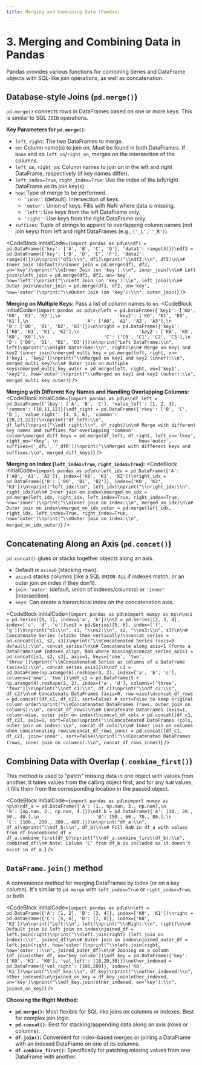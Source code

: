 ```yaml
---
title: Merging and Combining Data (Pandas)
---
```


# 3. Merging and Combining Data in Pandas

Pandas provides various functions for combining Series and DataFrame objects with SQL-like join operations, as well as concatenation.

## Database-style Joins (`pd.merge()`)
`pd.merge()` connects rows in DataFrames based on one or more keys. This is similar to SQL `JOIN` operations.

**Key Parameters for `pd.merge()`:**
-   `left`, `right`: The two DataFrames to merge.
-   `on`: Column name(s) to join on. Must be found in both DataFrames. If `None` and no `left_on`/`right_on`, merges on the intersection of the columns.
-   `left_on`, `right_on`: Column names to join on in the left and right DataFrame, respectively (if key names differ).
-   `left_index=True`, `right_index=True`: Use the index of the left/right DataFrame as its join key(s).
-   `how`: Type of merge to be performed.
    -   `'inner'` (default): Intersection of keys.
    -   `'outer'`: Union of keys. Fills with NaN where data is missing.
    -   `'left'`: Use keys from the left DataFrame only.
    -   `'right'`: Use keys from the right DataFrame only.
-   `suffixes`: Tuple of strings to append to overlapping column names (not join keys) from left and right DataFrames (e.g., `('_L', '_R')`).

<CodeBlock
  initialCode={`import pandas as pd\n\ndf1 = pd.DataFrame({'key': ['A', 'B', 'C', 'D'], 'data1': range(4)})\ndf2 = pd.DataFrame({'key': ['B', 'D', 'E', 'F'], 'data2': range(4)})\n\nprint("df1:\\n", df1)\nprint("\\ndf2:\\n", df2)\n\n# Inner join (default)\ninner_join = pd.merge(df1, df2, on='key')\nprint("\\nInner Join (on 'key'):\\n", inner_join)\n\n# Left join\nleft_join = pd.merge(df1, df2, on='key', how='left')\nprint("\\nLeft Join (on 'key'):\\n", left_join)\n\n# Outer join\nouter_join = pd.merge(df1, df2, on='key', how='outer')\nprint("\\nOuter Join (on 'key'):\\n", outer_join)`}
/>

**Merging on Multiple Keys:**
Pass a list of column names to `on`.
<CodeBlock
  initialCode={`import pandas as pd\n\nleft = pd.DataFrame({'key1': ['K0', 'K0', 'K1', 'K2'],\n                     'key2': ['K0', 'K1', 'K0', 'K1'],\n                     'A': ['A0', 'A1', 'A2', 'A3'],\n                     'B': ['B0', 'B1', 'B2', 'B3']})\n\nright = pd.DataFrame({'key1': ['K0', 'K1', 'K1', 'K2'],\n                      'key2': ['K0', 'K0', 'K0', 'K0'],\n                      'C': ['C0', 'C1', 'C2', 'C3'],\n                      'D': ['D0', 'D1', 'D2', 'D3']})\n\nprint("Left DataFrame:\\n", left)\nprint("\\nRight DataFrame:\\n", right)\n\n# Merge on key1 and key2 (inner join)\nmerged_multi_key = pd.merge(left, right, on=['key1', 'key2'])\nprint("\\nMerged on key1 and key2 (inner):\\n", merged_multi_key)\n\n# Outer join on multiple keys\nmerged_multi_key_outer = pd.merge(left, right, on=['key1', 'key2'], how='outer')\nprint("\\nMerged on key1 and key2 (outer):\\n", merged_multi_key_outer)`}
/>

**Merging with Different Key Names and Handling Overlapping Columns:**
<CodeBlock
  initialCode={`import pandas as pd\n\ndf_left = pd.DataFrame({'lkey': ['A', 'B', 'C'], 'value_left': [1, 2, 3], 'common': [10,11,12]})\ndf_right = pd.DataFrame({'rkey': ['B', 'C', 'D'], 'value_right': [4, 5, 6], 'common': [20,21,22]})\n\nprint("df_left:\\n", df_left)\nprint("\\ndf_right:\\n", df_right)\n\n# Merge with different key names and suffixes for overlapping 'common' column\nmerged_diff_keys = pd.merge(df_left, df_right, left_on='lkey', right_on='rkey', \n                              how='outer', suffixes=('_dfL', '_dfR'))\nprint("\\nMerged with different keys and suffixes:\\n", merged_diff_keys)`}
/>

**Merging on Index (`left_index=True`, `right_index=True`):**
<CodeBlock
  initialCode={`import pandas as pd\n\nleft_idx = pd.DataFrame({'A': ['A0', 'A1', 'A2']}, index=['K0', 'K1', 'K2'])\nright_idx = pd.DataFrame({'B': ['B0', 'B1', 'B2']}, index=['K0', 'K2', 'K3'])\n\nprint("left_idx:\\n", left_idx)\nprint("\\nright_idx:\\n", right_idx)\n\n# Inner join on index\nmerged_on_idx = pd.merge(left_idx, right_idx, left_index=True, right_index=True, how='inner')\nprint("\\nInner join on index:\\n", merged_on_idx)\n\n# Outer join on index\nmerged_on_idx_outer = pd.merge(left_idx, right_idx, left_index=True, right_index=True, how='outer')\nprint("\\nOuter join on index:\\n", merged_on_idx_outer)`}
/>

## Concatenating Along an Axis (`pd.concat()`)
`pd.concat()` glues or stacks together objects along an axis.
-   Default is `axis=0` (stacking rows).
-   `axis=1` stacks columns (like a SQL `UNION ALL` if indexes match, or an outer join on index if they don't).
-   `join`: `'outer'` (default, union of indexes/columns) or `'inner'` (intersection).
-   `keys`: Can create a hierarchical index on the concatenation axis.

<CodeBlock
  initialCode={`import pandas as pd\nimport numpy as np\n\ns1 = pd.Series([0, 1], index=['a', 'b'])\ns2 = pd.Series([2, 3, 4], index=['c', 'd', 'e'])\ns3 = pd.Series([5, 6], index=['f', 'g'])\n\nprint("s1:\\n", s1, "\\ns2:\\n", s2, "\\ns3:\\n", s3)\n\n# Concatenate Series (stacks them vertically)\nconcat_series = pd.concat([s1, s2, s3])\nprint("\\nConcatenated Series (axis=0 default):\\n", concat_series)\n\n# Concatenate along axis=1 (forms a DataFrame)\n# Indexes align, NaN where missing\nconcat_series_axis1 = pd.concat([s1, s2, s3], axis=1, keys=['one', 'two', 'three'])\nprint("\\nConcatenated Series as columns of a DataFrame (axis=1):\\n", concat_series_axis1)\n\ndf_c1 = pd.DataFrame(np.arange(6).reshape(3, 2), index=['a', 'b', 'c'], columns=['one', 'two'])\ndf_c2 = pd.DataFrame(5 + np.arange(4).reshape(2, 2), index=['a', 'd'], columns=['three', 'four'])\n\nprint("\\ndf_c1:\\n", df_c1)\nprint("\\ndf_c2:\\n", df_c2)\n\n# Concatenate DataFrames (axis=0, row-wise)\nconcat_df_rows = pd.concat([df_c1, df_c2], sort=False) # sort=False to keep original column order\nprint("\\nConcatenated DataFrames (rows, outer join on columns):\\n", concat_df_rows)\n\n# Concatenate DataFrames (axis=1, column-wise, outer join on index)\nconcat_df_cols = pd.concat([df_c1, df_c2], axis=1, sort=False)\nprint("\\nConcatenated DataFrames (cols, outer join on index):\\n", concat_df_cols)\n\n# Inner join on columns when concatenating rows\nconcat_df_rows_inner = pd.concat([df_c1, df_c2], join='inner', sort=False)\nprint("\\nConcatenated DataFrames (rows, inner join on columns):\\n", concat_df_rows_inner)`}
/>

## Combining Data with Overlap (`.combine_first()`)
This method is used to "patch" missing data in one object with values from another. It takes values from the calling object first, and for any `NaN` values, it fills them from the corresponding location in the passed object.

<CodeBlock
  initialCode={`import pandas as pd\nimport numpy as np\n\ndf_a = pd.DataFrame({'A': [1., np.nan, 3., np.nan],\n                     'B': [np.nan, 2., np.nan, 4.]})\ndf_b = pd.DataFrame({'A': [10., 20., 30., 40.],\n                     'B': [50., 60., 70., 80.],\n                     'C': [100., 200., 300., 400.]})\n\nprint("df_a:\\n", df_a)\nprint("\\ndf_b:\\n", df_b)\n\n# Fill NaN in df_a with values from df_b\ncombined_df = df_a.combine_first(df_b)\nprint("\\ndf_a.combine_first(df_b):\\n", combined_df)\n# Note: Column 'C' from df_b is included as it doesn't exist in df_a.`}
/>

## `DataFrame.join()` method
A convenience method for merging DataFrames by index (or on a key column). It's similar to `pd.merge` with `left_index=True` or `right_index=True`, or both.

<CodeBlock
  initialCode={`import pandas as pd\n\nleft = pd.DataFrame({'A': [1, 2], 'B': [3, 4]}, index=['K0', 'K1'])\nright = pd.DataFrame({'C': [5, 6], 'D': [7, 8]}, index=['K0', 'K2'])\n\nprint("Left:\\n", left)\nprint("\\nRight:\\n", right)\n\n# Default join is left join on index\njoined_df = left.join(right)\nprint("\\nleft.join(right) (left join on index):\\n", joined_df)\n\n# Outer join on index\njoined_outer_df = left.join(right, how='outer')\nprint("\\nleft.join(right, how='outer'):\\n", joined_outer_df)\n\n# Joining on a column (df.join(other_df, on='key_column'))\ndf_key = pd.DataFrame({'key': ['K0', 'K1', 'K0'], 'val_left': [10,20,30]})\nother_indexed = pd.DataFrame({'val_right': [100,200]}, index=['K0', 'K1'])\nprint("\\ndf_key:\\n", df_key)\nprint("\\nother_indexed:\\n", other_indexed)\n\njoined_on_key = df_key.join(other_indexed, on='key')\nprint("\\ndf_key.join(other_indexed, on='key'):\\n", joined_on_key)`}
/>

**Choosing the Right Method:**
-   **`pd.merge()`:** Most flexible for SQL-like joins on columns or indexes. Best for complex join logic.
-   **`pd.concat()`:** Best for stacking/appending data along an axis (rows or columns).
-   **`df.join()`:** Convenient for index-based merges or joining a DataFrame with an indexed DataFrame on one of its columns.
-   **`df.combine_first()`:** Specifically for patching missing values from one DataFrame with another.